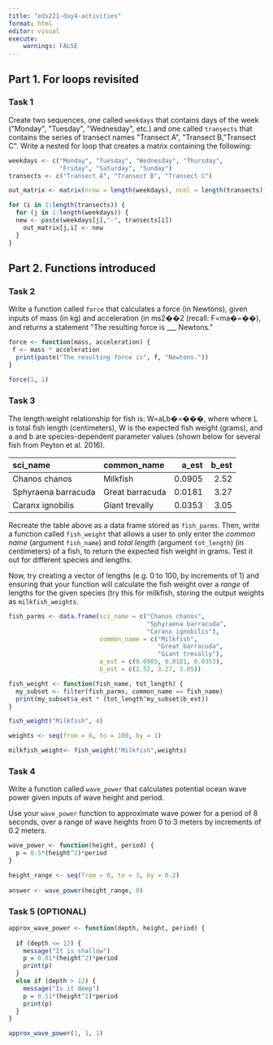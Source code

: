 ```yaml
---
title: "eds221-day4-activities"
format: html
editor: visual
execute:
    warnings: FALSE
---
```


## **Part 1. For loops revisited**

### **Task 1**

Create two sequences, one called `weekdays` that contains days of the week (\"Monday\", \"Tuesday\", \"Wednesday\", etc.) and one called `transects` that contains the series of transect names \"Transect A\", \"Transect B,\"Transect C\". Write a nested for loop that creates a matrix containing the following:

```r
weekdays <- c("Monday", "Tuesday", "Wednesday", "Thursday",
              "Friday", "Saturday", "Sunday")
transects <- c("Transect A", "Transect B", "Transect C")

out_matrix <- matrix(nrow = length(weekdays), ncol = length(transects))

for (i in 1:length(transects)) {
  for (j in 1:length(weekdays)) {
  new <- paste(weekdays[j],"-", transects[i])
    out_matrix[j,i] <- new
  }
}
```

## **Part 2. Functions introduced**

### **Task 2**

Write a function called `force` that calculates a force (in Newtons), given inputs of mass (in kg) and acceleration (in ms2��2 (recall: F=ma�=��), and returns a statement \"The resulting force is \_\_\_ Newtons.\"

```r
force <- function(mass, acceleration) {
 f <- mass * acceleration
  print(paste("The resulting force is", f, "Newtons."))
}

force(1, 1)
```

### **Task 3**

The length:weight relationship for fish is: W=aLb�=���, where where L is total fish length (centimeters), W is the expected fish weight (grams), and a and b are species-dependent parameter values (shown below for several fish from Peyton et al. 2016).

| sci_name            | common_name     |  a_est | b_est |
|:--------------------|:----------------|-------:|------:|
| Chanos chanos       | Milkfish        | 0.0905 |  2.52 |
| Sphyraena barracuda | Great barracuda | 0.0181 |  3.27 |
| Caranx ignobilis    | Giant trevally  | 0.0353 |  3.05 |

Recreate the table above as a data frame stored as `fish_parms`. Then, write a function called `fish_weight` that allows a user to only enter the *common name* (argument `fish_name`) and *total length* (argument `tot_length`) (in centimeters) of a fish, to return the expected fish weight in grams. Test it out for different species and lengths.

Now, try creating a vector of lengths (e.g. 0 to 100, by increments of 1) and ensuring that your function will calculate the fish weight over a *range* of lengths for the given species (try this for milkfish, storing the output weights as `milkfish_weights`.

```r
fish_parms <- data.frame(sci_name = c("Chanos chanos", 
                                      "Sphyraena barracuda", 
                                      "Caranx ignobilis"),
                         common_name = c("Milkfish",
                                         "Great barracuda",
                                         "Giant trevally"),
                         a_est = c(0.0905, 0.0181, 0.0353),
                         b_est = c(2.52, 3.27, 3.05))
```

```r
fish_weight <- function(fish_name, tot_length) {
  my_subset <- filter(fish_parms, common_name == fish_name)
  print(my_subset$a_est * (tot_length^my_subset$b_est))
}

fish_weight("Milkfish", 4)
```

```r
weights <- seq(from = 0, to = 100, by = 1)

milkfish_weight<- fish_weight("Milkfish",weights)
```

### **Task 4**

Write a function called `wave_power` that calculates potential ocean wave power given inputs of wave height and period.

Use your `wave_power` function to approximate wave power for a period of 8 seconds, over a range of wave heights from 0 to 3 meters by increments of 0.2 meters.

```r
wave_power <- function(height, period) {
  p = 0.5*(height^2)*period
}

height_range <- seq(from = 0, to = 3, by = 0.2)
  
answer <- wave_power(height_range, 8) 
```

### **Task 5 (OPTIONAL)**

```r
approx_wave_power <- function(depth, height, period) {
  
  if (depth <= 12) {
    message("It is shallow")
    p = 0.81*(height^2)*period
    print(p)
  }
  else if (depth > 12) {
    message("Is it deep")
    p = 0.51*(height^2)*period
    print(p)
  }
}

approx_wave_power(1, 1, 1)
```

